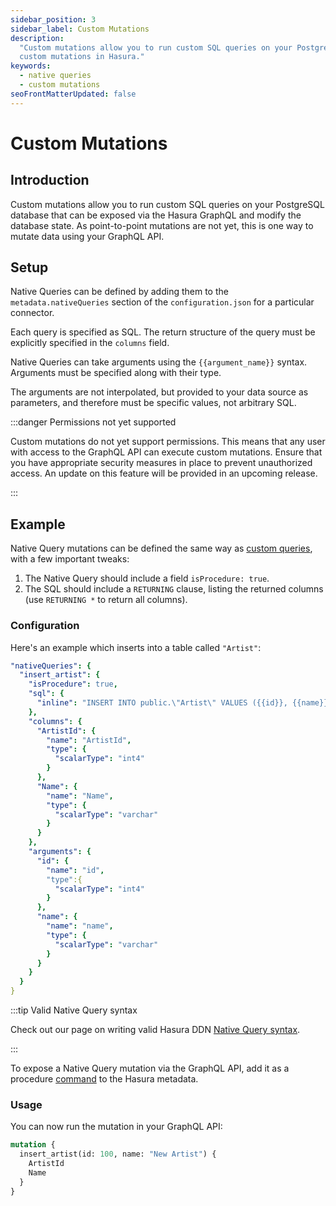 ```yaml
---
sidebar_position: 3
sidebar_label: Custom Mutations
description:
  "Custom mutations allow you to run custom SQL queries on your PostgreSQL database. This page explains how to configure
  custom mutations in Hasura."
keywords:
  - native queries
  - custom mutations
seoFrontMatterUpdated: false
---
```


# Custom Mutations

## Introduction

Custom mutations allow you to run custom SQL queries on your PostgreSQL database that can be exposed via the Hasura 
GraphQL and modify the database state. As point-to-point mutations are not yet, this is one way to mutate data
using your GraphQL API.

## Setup

Native Queries can be defined by adding them to the `metadata.nativeQueries` section of the `configuration.json` for a
particular connector.

Each query is specified as SQL. The return structure of the query must be explicitly specified in the `columns` field.

Native Queries can take arguments using the `{{argument_name}}` syntax. Arguments must be specified along with their
type.

The arguments are not interpolated, but provided to your data source as parameters, and therefore must be specific
values, not arbitrary SQL.

:::danger Permissions not yet supported

Custom mutations do not yet support permissions. This means that any user with access to the GraphQL API can execute
custom mutations. Ensure that you have appropriate security measures in place to prevent unauthorized access. An update
on this feature will be provided in an upcoming release.

:::

## Example

Native Query mutations can be defined the same way as [custom queries](/connectors/postgresql/native-queries/custom-queries.mdx), with 
a few important tweaks:

1. The Native Query should include a field `isProcedure: true`.
2. The SQL should include a `RETURNING` clause, listing the returned columns (use `RETURNING *` to return all columns).

### Configuration

Here's an example which inserts into a table called `"Artist"`:

```yaml
"nativeQueries": {
  "insert_artist": {
    "isProcedure": true,
    "sql": {
      "inline": "INSERT INTO public.\"Artist\" VALUES ({{id}}, {{name}}) RETURNING *"
    },
    "columns": {
      "ArtistId": {
        "name": "ArtistId",
        "type": {
          "scalarType": "int4"
        }
      },
      "Name": {
        "name": "Name",
        "type": {
          "scalarType": "varchar"
        }
      }
    },
    "arguments": {
      "id": {
        "name": "id",
        "type":{
          "scalarType": "int4"
        }
      },
      "name": {
        "name": "name",
        "type": {
          "scalarType": "varchar"
        }
      }
    }
  }
}
```

:::tip Valid Native Query syntax

Check out our page on writing valid Hasura DDN [Native Query syntax](/connectors/postgresql/native-queries/syntax.mdx).

:::

To expose a Native Query mutation via the GraphQL API, add it as a procedure
[command](/supergraph-modeling/commands.mdx) to the Hasura metadata.

### Usage

You can now run the mutation in your GraphQL API:

```graphql
mutation {
  insert_artist(id: 100, name: "New Artist") {
    ArtistId
    Name
  }
}
```